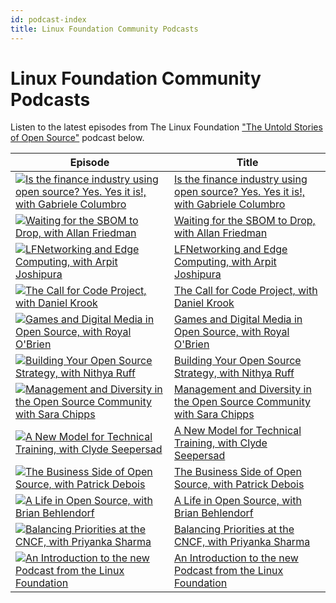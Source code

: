 ```yaml
---
id: podcast-index
title: Linux Foundation Community Podcasts
---
```


# Linux Foundation Community Podcasts

Listen to the latest episodes from The Linux Foundation ["The Untold Stories of Open Source"](https://untold-stories-of-open-source.captivate.fm/spotify) podcast below.

| Episode                                                                                                                                                                      | Title                                                                                                      |
| ---------------------------------------------------------------------------------------------------------------------------------------------------------------------------- | ---------------------------------------------------------------------------------------------------------- |
| [![Is the finance industry using open source? Yes. Yes it is!, with Gabriele Columbro](../images/logo-100-100.png)](https://open.spotify.com/episode/5dN7v4YkpNJbXjVlOh2VNh) | [Is the finance industry using open source? Yes. Yes it is!, with Gabriele Columbro](finance-industry.mdx) |
| [![Waiting for the SBOM to Drop, with Allan Friedman](../images/logo-100-100.png)](https://open.spotify.com/episode/02PpSGGsuD9kTbVQStquM9)                                  | [Waiting for the SBOM to Drop, with Allan Friedman](waiting-for-sbom.mdx)                                  |
| [![LFNetworking and Edge Computing, with Arpit Joshipura](../images/logo-100-100.png)](https://open.spotify.com/episode/7ws4g9oV0Z6cksVC4OICvT)                              | [LFNetworking and Edge Computing, with Arpit Joshipura](lfnetworking-edge-computing.mdx)                   |
| [![The Call for Code Project, with Daniel Krook](../images/logo-100-100.png)](https://open.spotify.com/episode/05TyLnJ2OXYdq6hmk5vPbW)                                       | [The Call for Code Project, with Daniel Krook](call-for-code-project.mdx)                                  |
| [![Games and Digital Media in Open Source, with Royal O'Brien](../images/logo-100-100.png)](https://open.spotify.com/episode/2q8dXeMQLeW8sTXHGn8upP)                         | [Games and Digital Media in Open Source, with Royal O'Brien](games-digital-media.mdx)                      |
| [![Building Your Open Source Strategy, with Nithya Ruff](../images/logo-100-100.png)](https://open.spotify.com/episode/47Ea6XOrwyFJ1dYZnzgR7G)                               | [Building Your Open Source Strategy, with Nithya Ruff](building-open-source-strategy.mdx)                  |
| [![Management and Diversity in the Open Source Community with Sara Chipps](../images/logo-100-100.png)](https://open.spotify.com/episode/5Z5FT3qzBrbTvAyHuhNq9G)             | [Management and Diversity in the Open Source Community with Sara Chipps](management-and-diversity.mdx)     |
| [![A New Model for Technical Training, with Clyde Seepersad](../images/logo-100-100.png)](https://open.spotify.com/episode/2HCRrlO0zW2xEcfnZ5i0fG)                           | [A New Model for Technical Training, with Clyde Seepersad](new-model-training.mdx)                         |
| [![The Business Side of Open Source, with Patrick Debois](../images/logo-100-100.png)](https://open.spotify.com/episode/3MKsXkw9Et5B9bGLWKJNpc)                              | [The Business Side of Open Source, with Patrick Debois](business-of-open-source.mdx)                       |
| [![A Life in Open Source, with Brian Behlendorf](../images/logo-100-100.png)](https://open.spotify.com/episode/0P0cjBDn5nSYPe1i0FrFXr)                                       | [A Life in Open Source, with Brian Behlendorf](openssf-project.mdx)                                        |
| [![Balancing Priorities at the CNCF, with Priyanka Sharma](../images/logo-100-100.png)](https://open.spotify.com/episode/5KgqNXHHV0y03yjgg7kg8E)                             | [Balancing Priorities at the CNCF, with Priyanka Sharma](priyanka-sharma-gm-cncf.mdx)                      |
| [![An Introduction to the new Podcast from the Linux Foundation](../images/logo-100-100.png)](https://open.spotify.com/episode/62DAkdeQTSAPeLbxF2sTlX)                       | [An Introduction to the new Podcast from the Linux Foundation](introduction-to-lf-podcast.mdx)             |
